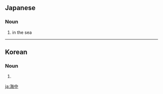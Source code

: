 ==Japanese==
{{ja-kanjitab|かい|ちゅう|yomi=on}}

===Noun===
{{ja-noun|かいちゅう}}

# in the sea

----

==Korean==
{{ko-hanjatab}}

===Noun===
{{ko-noun|hj|hangeul=해중}}

# {{hanja form of|해중|middle of the sea}}

[[ja:海中]]